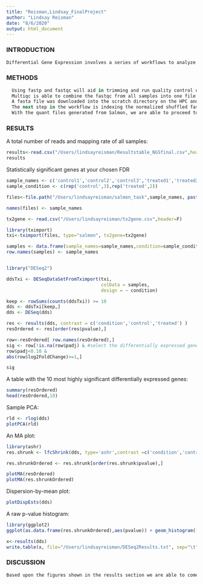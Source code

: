 ```yaml
---
title: "Reisman,Lindsay_FinalProject"
author: "Lindsay Reisman"
date: "8/6/2020"
output: html_document
---
```

### INTRODUCTION 

```bash
Differential Gene Expression involves a series of workflows to analyze the expression levels of conditioned sets of samples (control vs. treated) to make statistical inferences of important role playing genes. Transcripts Per Million is used to be converted to gene level counts to therefore make statistical analysis on the dataset. In this study, breast cancer cells and controls are being examined in triplicate to determine if there are notable transcriptomic occurences without the presence of NRDE2 gene. Using a stranded DGE analysis we are able to get a better understanding of the transcriptome.
```

### METHODS 

```r

  Using fastp and fastqc will aid in trimming and run quality control on fastp files for each the 6 samples. Since these single-ended libraries were run on an Illumina Nextseq, filter out any polyG sequences by using the argument --trim_poly_g in our slurm script. We made sure there was a minimum required length of 36 to pass through, although the recommended length is 76. After generating my fastp and fastqc files, the exit status for my fastp files was 127. I ran 3 times and after speaking to the professor, I continued with the files that were generated. 
  Multiqc is able to combine the fastqc from all samples into one file to compare them which is ideal for spotting any issues with the data and samples. Using the commandline, a search was executed to find all fastqc files for all samples. A text file is generated with all the fastqc files. Using the multiqc module, we call the file list and create a report. The samples all had a high duplication rate within the same range, but we can expect higher duplication rates for RNAseq. 
  A fasta file was downloaded into the scratch directory on the HPC and unzipped. The fasta is normalized using picard tools and specifying the path to $PICARD_JAR which is key in getting the script to run. Before running Salmon, we want to shuffle the normalized fasta so the alignments observations should be random. Using bbmap program, a randomized shuffle of the normalized fasta is performed. 
  The next step in the workflow is indexing the normalized shuffled fasta to create index files for the reference. A k-mer length of 31 is chosen. Once we have index files created, Salmon quant can be run. For single ended libraries we use the -r command to read through the fastqs. The validatemapping argument is key for aligning the reads. --gcBias argument is passed, I decided to use this filter even though I have the GC% in multiQC, I thought it would be interesting to compare. The library type is stranded, and has both forward and reverse reads. 
  With the quant files generated from Salmon, we are able to proceed to calculating a statistical meaning of the data. The entire ngs.finalproject directory was downloaded to my personal computer to do the statistical computations using DESeq2 and tximport. I am reporting the shrunken log fold-change estimates due to the ability to see more differentially expressed genes clearly. I was not able to generate a salmon output for treated3 sample. A exit code of 255 kept generating after each run. 
```


### RESULTS 
A total number of reads and mapping rate of all samples:
```r
results<-read.csv("/Users/lindsayreisman/Resultstable_NGSfinal.csv",header=TRUE)
results
```

Statistically significant genes at your chosen FDR
```r

sample_names <- c('control1','control2','control3','treated1','treated2')
sample_condition <- c(rep('control',3),rep('treated',2))

files<-file.path("/Users/lindsayreisman/salmon_task",sample_names, paste(sample_names,".transcripts_quant",sep=""),'quant.sf')

names(files) <- sample_names

tx2gene <- read.csv("/Users/lindsayreisman/tx2gene.csv",header=F)

library(tximport)
txi<-tximport(files, type="salmon", tx2gene=tx2gene)

samples <- data.frame(sample_names=sample_names,condition=sample_condition)
row.names(samples) <- sample_names


library("DESeq2") 

ddsTxi <- DESeqDataSetFromTximport(txi,
                                   colData = samples,
                                   design = ~ condition)

keep <- rowSums(counts(ddsTxi)) >= 10
dds <- ddsTxi[keep,]
dds <- DESeq(dds)

res <- results(dds, contrast = c('condition','control','treated') )
resOrdered <- res[order(res$pvalue),] 

row<-resOrdered[ row.names(resOrdered),]
sig <- row[!is.na(row$padj) & #select the differentially expressed genes using a FDR 10%
row$padj<0.10 &
abs(row$log2FoldChange)>=1,]

sig

```


A table with the 10 most highly significant differentially expressed genes:
```r
summary(resOrdered)
head(resOrdered,10)
```


Sample PCA:
```r
rld <- rlog(dds)
plotPCA(rld)


```

An MA plot:
```r

library(ashr)
res.shrunk <- lfcShrink(dds, type='ashr',contrast =c('condition','control','treated') )

res.shrunkOrdered <- res.shrunk[order(res.shrunk$pvalue),]

plotMA(resOrdered)
plotMA(res.shrunkOrdered)
```

Dispersion-by-mean plot:
```r
plotDispEsts(dds)
```

A raw p-value histogram:
```r
library(ggplot2)
ggplot(as.data.frame(res.shrunkOrdered),aes(pvalue)) + geom_histogram(fill="light blue",color='black')


```

```r
x<-results(dds)
write.table(x, file="/Users/lindsayreisman/DESeq2Results.txt", sep="\t")
```


### DISCUSSION

```bash

Based upon the figures shown in the results section we are able to come to a conclusion about the data. The salmon outputs gave us good mapping coverage of the dataset. The PCA plot shows there are no batch effects present. Using the shrunken data we see that there are a lot of diffentially expressed transcripts involved with NRDE2 gene. There is at least a two fold change in the log value which leads me to believe that the these transcripts are not only just statiscally meaningful but also biologically meaningful. ENSG00000119720.18  has the highest logfold2change and the smallest pvalue indicating that this transcript may be very important factor in protein coding process.  

```



